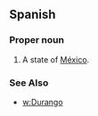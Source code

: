 ==Spanish==
===Proper noun===
{{es-proper noun}}
# A state of [[México]].
===See Also===
*[[w:Durango]]